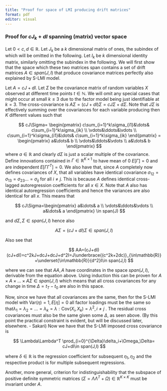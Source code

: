 ```yaml
---
title: "Proof for space of LMI producing drift matrices"
format: pdf
editor: visual
---
```


### Proof for $cJ_k+dI$ spanning (matrix) vector space

Let $0<c,d\in\mathbb{R}$. Let $J_k$ be a $k$ dimensional matrix of ones, the subindex of which will be omitted in the following. Let $I_k$ be $k$ dimensional identity matrix, similarly omitting the subindex in the following. We will first show that the space which these two matrices span contains a set of drift matrices $A\in span(J,I)$ that produce covariance matrices perfectly also explained by S-LMI model.

Let $A=cJ+dI$. Let $\Sigma$ be the covariance matrix of random variables $X$ observed at different time points $t\in\mathbb{N}$. We will omit any special cases that might occur at small $k\leq3$ due to the factor model being just identifiable at $k=3$. The cross-covariance is $A\Sigma=(cJ+dI)\Sigma=cJ\Sigma+d\Sigma$. Note that $J\Sigma$ is effectively summing over the covariances for each variable producing then $K$ different values such that

$$
cJ\Sigma=
\begin{pmatrix} 
 c\sum_{i=1}^k\sigma_{i1}&\dots& c\sum_{i=1}^k\sigma_{ik} \\
 \vdots&\ddots&\vdots \\
 c\sum_{i=1}^k\sigma_{i1}&\dots& c\sum_{i=1}^k\sigma_{ik}
\end{pmatrix} = 
\begin{pmatrix} 
 a&\dots& b \\
 \vdots&\ddots&\vdots \\
 a&\dots& b
\end{pmatrix}
$$where $a\in\mathbb{R}$ and clearly $d\Sigma$ is just a scalar multiple of the covariance. Define innovations contained in $\Gamma\in\mathbb{R}^{K\times1}$ to have mean of 0 $E[\Gamma] = 0$ and are independent $E[\Gamma\Gamma^T]=0$. We also have that, since $A$ completely now defines covariances of $X$, that all variables have identical covariance $\sigma_{12}=\sigma_{13}=\sigma_{23}…=\sigma_{ij}$ for all $i\ne j$. This is because $A$ defines identical cross-lagged autoregression coefficients for all $x\in X$. Note that $A$ also has identical autoregression coefficients and hence the variances are also identical for all $x$. This means that

$$
cJ\Sigma=\begin{pmatrix} 
 a&\dots& a \\
 \vdots&\ddots&\vdots \\
 a&\dots& a \end{pmatrix}
\in span(J)
$$

and $d\Sigma,\Sigma\in span(J,I)$ hence also

$$
A\Sigma=(cJ+dI)\Sigma\in span(J,I)
$$

Also see that

$$
AA=(cJ+dI)(cJ+dI)=c^2kJ+dcJ+dcJ+d^2I=J\underbrace{(c^2k+2dc)}_{\in\mathbb{R}}+\underset{\in\mathbb{R}}{d^2}I\in span(J,I)
$$

where we can see that $AA,A$ have coordinates in the space $span(J,I)$, derivable from the equation above. Using induction this can be proven for $A\times A \times...\times A\Sigma\in span(J,I)$ which means that all cross covariances for any change in time $\Delta=t_T-t_0$ are also in this space.

Now, since we have that all covariances are the same, then for the S-LMI model with $\text{Var}(\eta)=1,E[\eta]=0$ all factor loadings must be the same so that$\lambda_1=\lambda_2=…=\lambda_k=\lambda:\text{Cov}(X_i,X_k)=\lambda^2,i\ne j$ . The residual cross covariances must also be the same given some $\Delta$, as seen above. (By this point the practical constraint is evident, but will be discussed later, elsewhere. - Sakari) Now we have that the S-LMI imposed cross covariance is

$$
\Lambda\Lambda^T \prod_{i=0}^{\Delta}\delta_i+\Omega_\Delta= cJ+dI\in span(J,I)
$$

where $\delta\in\mathbb{R}$ is the regression coefficient for subsequent $\eta_1,\eta_2$ and the respective product is for multiple subsequent regressions.

Another, more general, criterion for indistinguishability that the subspace of positive definite symmetric matrices $(\Sigma=\Lambda\Lambda^T+\Omega)\in\mathbb{R}^{K\times K}$ must be invariant under $A$.
